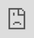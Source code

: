 ```yaml
---
title: How to use Propromo's GitHub SCRUM Template Project?
date: 2024-12-07
lastUpdated: 2024-12-07
authors:
  - jonasfroeller
tags: [github, scrum-template-project]
excerpt: How to use Propromo's GitHub SCRUM Template Project.
cover:
  image: /src/assets/blog/how-to-use-propromos-github-scrum-template-project/cover.png
  alt: Template Project Preview
featured: true
draft: false
---
```



## Propromo's GitHub SCRUM Template Project

To use the template, open this [Link](https://github.com/orgs/propromo-software/projects/11/views/1) and click on "Use this template".

<AsyncIframe>
  <iframe
    src="https://scribehow.com/embed/How_to_Use_a_GitHub_Project_Template__y3JHkik4RZyMwE6fqhVPYA"
    style="position: absolute; top: 0; left: 0; width: 100%; height: 100%;"
    allowfullscreen
    frameborder="0"
  ></iframe>
</AsyncIframe>

[More guides](https://scribehow.com/page/Propromo__MU4jHKxgQGaFxrY-THBpsg)
